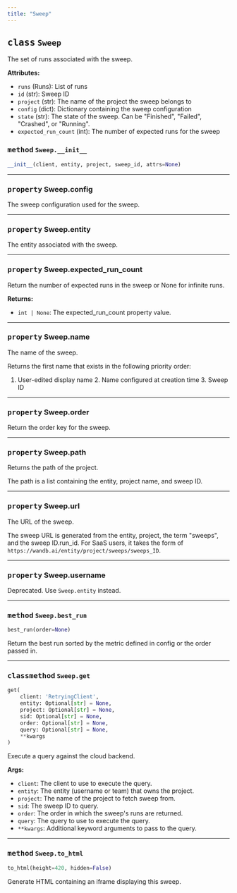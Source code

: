 ```yaml
---
title: "Sweep"
---
```









## <kbd>class</kbd> `Sweep`
The set of runs associated with the sweep. 



**Attributes:**
 
 - `runs` (Runs):  List of runs 
 - `id` (str):  Sweep ID 
 - `project` (str):  The name of the project the sweep belongs to 
 - `config` (dict):  Dictionary containing the sweep configuration 
 - `state` (str):  The state of the sweep. Can be "Finished", "Failed",  "Crashed", or "Running". 
 - `expected_run_count` (int):  The number of expected runs for the sweep 

### <kbd>method</kbd> `Sweep.__init__`

```python
__init__(client, entity, project, sweep_id, attrs=None)
```






---

### <kbd>property</kbd> Sweep.config

The sweep configuration used for the sweep. 

---

### <kbd>property</kbd> Sweep.entity

The entity associated with the sweep. 

---

### <kbd>property</kbd> Sweep.expected_run_count

Return the number of expected runs in the sweep or None for infinite runs. 



**Returns:**
 - `int | None`: The expected_run_count property value.
---

### <kbd>property</kbd> Sweep.name

The name of the sweep. 

Returns the first name that exists in the following priority order: 

1. User-edited display name 2. Name configured at creation time 3. Sweep ID 

---

### <kbd>property</kbd> Sweep.order

Return the order key for the sweep. 

---

### <kbd>property</kbd> Sweep.path

Returns the path of the project. 

The path is a list containing the entity, project name, and sweep ID. 

---

### <kbd>property</kbd> Sweep.url

The URL of the sweep. 

The sweep URL is generated from the entity, project, the term "sweeps", and the sweep ID.run_id. For SaaS users, it takes the form of `https://wandb.ai/entity/project/sweeps/sweeps_ID`. 

---

### <kbd>property</kbd> Sweep.username

Deprecated. Use `Sweep.entity` instead. 



---

### <kbd>method</kbd> `Sweep.best_run`

```python
best_run(order=None)
```

Return the best run sorted by the metric defined in config or the order passed in. 

---

### <kbd>classmethod</kbd> `Sweep.get`

```python
get(
    client: 'RetryingClient',
    entity: Optional[str] = None,
    project: Optional[str] = None,
    sid: Optional[str] = None,
    order: Optional[str] = None,
    query: Optional[str] = None,
    **kwargs
)
```

Execute a query against the cloud backend. 



**Args:**
 
 - `client`:  The client to use to execute the query. 
 - `entity`:  The entity (username or team) that owns the project. 
 - `project`:  The name of the project to fetch sweep from. 
 - `sid`:  The sweep ID to query. 
 - `order`:  The order in which the sweep's runs are returned. 
 - `query`:  The query to use to execute the query. 
 - `**kwargs`:  Additional keyword arguments to pass to the query. 

---


### <kbd>method</kbd> `Sweep.to_html`

```python
to_html(height=420, hidden=False)
```

Generate HTML containing an iframe displaying this sweep. 

